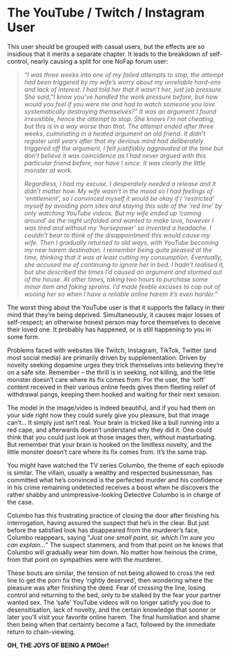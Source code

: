 # The YouTube / Twitch / Instagram User

This user should be grouped with casual users, but the effects are so insidious that it merits a separate chapter. It leads to the breakdown of self-control, nearly causing a split for one NoFap forum user:

> *"I was three weeks into one of my failed attempts to stop, the attempt had been triggered by my wife's worry about my unreliable hard-ons and lack of interest. I had told her that it wasn't her, just job pressure. She said, "I know you've handled the work pressure before, but how would you feel if you were me and had to watch someone you love systematically destroying themselves?" It was an argument I found irresistible, hence the attempt to stop. She knows I'm not cheating, but this is in a way worse than that. The attempt ended after three weeks, culminating in a heated argument an old friend. It didn't register until years after that my devious mind had deliberately triggered off the argument, I felt justifiably aggravated at the time but don't believe it was coincidence as I had never argued with this particular friend before, nor have I since. It was clearly the little monster at work.*
>
> *Regardless, I had my excuse. I desperately needed a release and it didn't matter how. My wife wasn't in the mood so I had feelings of 'entitlement', so I convinced myself it would be okay if I 'restricted' myself by avoiding porn sites and staying this side of the 'red line' by only watching YouTube videos. But my wife ended up 'coming around' as the night unfolded and wanted to make love, however I was tired and without my 'horsepower' so invented a headache. I couldn't bear to think of the disappointment this would cause my wife. Then I gradually returned to old ways, with YouTube becoming my new harem destination. I remember being quite pleased at the time, thinking that it was at least cutting my consumption. Eventually, she accused me of continuing to ignore her in bed. I hadn't realised it, but she described the times I'd caused an argument and stormed out of the house. At other times, taking two hours to purchase some minor item and faking sprains. I'd made feeble excuses to cop out of wooing her so when I have a reliable online harem it's even harder."*

The worst thing about the YouTube user is that it supports the fallacy in their mind that they're being deprived. Simultaneously, it causes major losses of self-respect; an otherwise honest person may force themselves to deceive their loved one. It probably has happened, or is still happening to you in some form.

Problems faced with websites like Twitch, Instagram, TikTok, Twitter (and most social media) are primarily driven by supplementation. Driven by novelty seeking dopamine urges they trick themselves into believing they're on a safe site. Remember -- the thrill is in seeking, not killing, and the little monster doesn't care where its fix comes from. For the user, the 'soft' content received in their various online feeds gives them fleeting relief of withdrawal pangs, keeping them hooked and waiting for their next session.

The model in the image/video is indeed beautiful, and if you had them on your side right now they could surely give you pleasure, but that image can't... It simply just isn't real. Your brain is tricked like a bull running into a red cape, and afterwards doesn't understand why they did it. One could think that you could just look at those images then, without masturbating. But remember that your brain is hooked on the limitless novelty, and the little monster doesn't care where its fix comes from. It's the same trap.

You might have watched the TV series Columbo, the theme of each episode is similar. The villain, usually a wealthy and respected businessman, has committed what he's convinced is the perfected murder and his confidence in his crime remaining undetected receives a boost when he discovers the rather shabby and unimpressive-looking Detective Columbo is in charge of the case.

Columbo has this frustrating practice of closing the door after finishing his interrogation, having assured the suspect that he's in the clear. But just before the satisfied look has disappeared from the murderer's face, Columbo reappears, saying "*Just one small point, sir, which I'm sure you can explain...*" The suspect stammers, and from that point on he knows that Columbo will gradually wear him down. No matter how heinous the crime, from that point on sympathies were with the murderer.

These bouts are similar, the tension of not being allowed to cross the red line to get the porn fix they 'rightly deserved', then wondering where the pleasure was after finishing the deed. Fear of crossing the line, losing control and returning to the bed, only to be stalked by the fear your partner wanted sex. The 'safe' YouTube videos will no longer satisfy you due to desensitisation, lack of novelty, and the certain knowledge that sooner or later you'll visit your favorite online harem. The final humiliation and shame then being when that certainty become a fact, followed by the immediate return to chain-viewing.

**OH, THE JOYS OF BEING A PMOer!**
